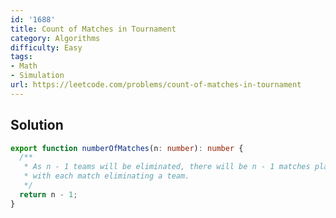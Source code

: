 ```yaml
---
id: '1688'
title: Count of Matches in Tournament
category: Algorithms
difficulty: Easy
tags:
- Math
- Simulation
url: https://leetcode.com/problems/count-of-matches-in-tournament
---
```


## Solution

```typescript filename="solution.ts" copy
export function numberOfMatches(n: number): number {
  /**
   * As n - 1 teams will be eliminated, there will be n - 1 matches played,
   * with each match eliminating a team.
   */
  return n - 1;
}
```

